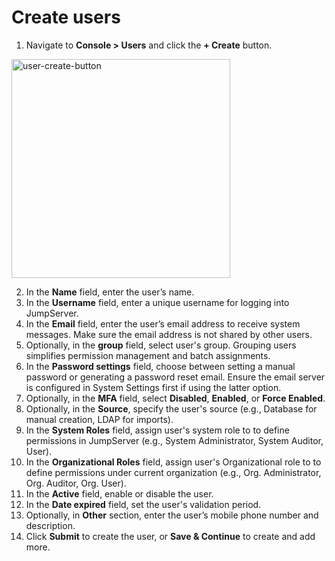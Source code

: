 # Create users

1. Navigate to **Console > Users** and click the **+ Create** button.
  
<img src="/images/docs/admin-guides/users/create-user.png" alt="user-create-button" width="350"/>

2. In the **Name** field, enter the user’s name.
3. In the **Username** field, enter a unique username for logging into JumpServer.
4. In the  **Email** field, enter the user’s email address to receive system messages. Make sure the email address is not shared by other users.
5. Optionally, in the **group** field, select user's group. Grouping users simplifies permission management and batch assignments.
6. In the **Password settings** field, choose between setting a manual password or generating a password reset email. Ensure the email server is configured in System Settings first if using the latter option.
7. Optionally, in the **MFA** field, select **Disabled**, **Enabled**, or **Force Enabled**.
8. Optionally, in the **Source**, specify the user's source (e.g., Database for manual creation, LDAP for imports).
9. In the **System Roles** field, assign user's system role to to define permissions in JumpServer (e.g., System Administrator, System Auditor, User).
10. In the **Organizational Roles** field, assign user's Organizational role to to define permissions under current organization (e.g., Org. Administrator, Org. Auditor, Org. User).
11. In the **Active** field, enable or disable the user.
12. In the **Date expired** field, set the user's validation period.
13. Optionally, in **Other** section, enter the user’s mobile phone number and description.
14. Click **Submit** to create the user, or **Save & Continue** to create and add more.

